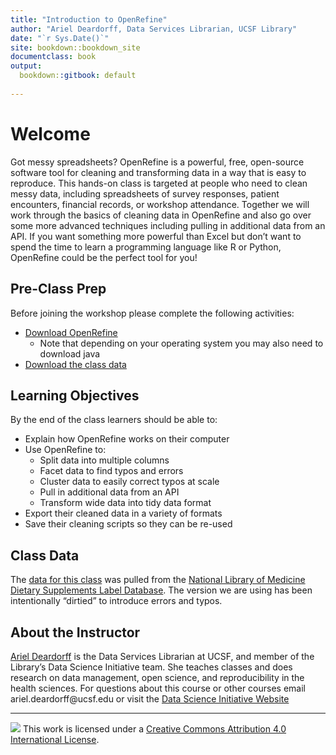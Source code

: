 ```yaml
---
title: "Introduction to OpenRefine"
author: "Ariel Deardorff, Data Services Librarian, UCSF Library"
date: "`r Sys.Date()`"
site: bookdown::bookdown_site
documentclass: book
output:
  bookdown::gitbook: default
  
---
```

# Welcome

Got messy spreadsheets? OpenRefine is a powerful, free, open-source software tool for cleaning and transforming data in a way that is easy to reproduce. This hands-on class is targeted at people who need to clean messy data, including spreadsheets of survey responses, patient encounters, financial records, or workshop attendance. Together we will work through the basics of cleaning data in OpenRefine and also go over some more advanced techniques including pulling in additional data from an API. If you want something more powerful than Excel but don't want to spend the time to learn a programming language like R or Python, OpenRefine could be the perfect tool for you! 

## Pre-Class Prep

Before joining the workshop please complete the following activities:

- [Download OpenRefine](http://openrefine.org/download.html)
    + Note that depending on your operating system you may also need to download java
- [Download the class data](NewOpenRefine_Data1.csv)

## Learning Objectives
By the end of the class learners should be able to:

- Explain how OpenRefine works on their computer   
- Use OpenRefine to:  
    + Split data into multiple columns 
    + Facet data to find typos and errors
    + Cluster data to easily correct typos at scale
    + Pull in additional data from an API
    + Transform wide data into tidy data format 
- Export their cleaned data in a variety of formats
- Save their cleaning scripts so they can be re-used

## Class Data
The [data for this class](NewOpenRefine_Data1.csv) was pulled from the [National Library of Medicine Dietary Supplements Label Database](https://datadiscovery.nlm.nih.gov/Drugs-and-Supplements/Dietary-Supplements-Label-Database-DSLD-Product-In/wp6t-qxsk). The version we are using has been intentionally “dirtied” to introduce errors and typos.

## About the Instructor
[Ariel Deardorff](https://profiles.ucsf.edu/ariel.deardorff) is the Data Services Librarian at UCSF, and member of the Library's Data Science Initiative team. She teaches classes and does research on data management, open science, and reproducibility in the health sciences. For questions about this course or other courses email ariel.deardorff@ucsf.edu or visit the [Data Science Initiative Website](https://www.library.ucsf.edu/ask-an-expert/data-science/)

----

![](https://i.creativecommons.org/l/by/4.0/88x31.png) This work is licensed under a [Creative Commons Attribution 4.0 International License](https://creativecommons.org/licenses/by/4.0/).
